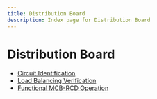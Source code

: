 ```yaml
---
title: Distribution Board
description: Index page for Distribution Board
---
```


# Distribution Board

- [Circuit Identification](circuit-identification)
- [Load Balancing Verification](load-balancing-verification)
- [Functional MCB-RCD Operation](functional-mcb-rcd-operation)
